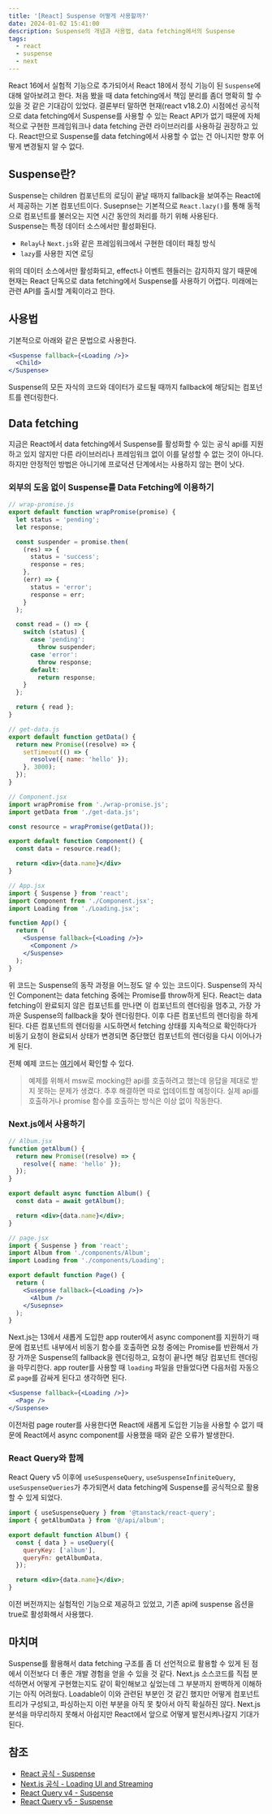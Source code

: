 ```yaml
---
title: '[React] Suspense 어떻게 사용할까?'
date: 2024-01-02 15:41:00
description: Suspense의 개념과 사용법, data fetching에서의 Suspense
tags:
  - react
  - suspense
  - next
---
```


React 16에서 실험적 기능으로 추가되어서 React 18에서 정식 기능이 된 `Suspense`에 대해 알아보려고 한다. 처음 봤을 때 data fetching에서 책임 분리를 좀더 명확히 할 수 있을 것 같은 기대감이 있었다. 결론부터 말하면 현재(react v18.2.0) 시점에선 공식적으로 data fetching에서 Suspense를 사용할 수 있는 React API가 없기 때문에 자체적으로 구현한 프레임워크나 data fetching 관련 라이브러리를 사용하길 권장하고 있다. React만으로 Suspense를 data fetching에서 사용할 수 없는 건 아니지만 향후 어떻게 변경될지 알 수 없다.

## Suspense란?

Suspense는 children 컴포넌트의 로딩이 끝날 때까지 fallback을 보여주는 React에서 제공하는 기본 컴포넌트이다. Susepnse는 기본적으로 `React.lazy()`를 통해 동적으로 컴포넌트를 불러오는 지연 시간 동안의 처리를 하기 위해 사용된다.  
Suspense는 특정 데이터 소스에서만 활성화된다.

- `Relay`나 `Next.js`와 같은 프레임워크에서 구현한 데이터 패칭 방식
- `lazy`를 사용한 지연 로딩

위의 데이터 소스에서만 활성화되고, effect나 이벤트 헨들러는 감지하지 않기 때문에 현재는 React 단독으로 data fetching에서 Suspense를 사용하기 어렵다. 미래에는 관련 API를 출시할 계획이라고 한다.

## 사용법

기본적으로 아래와 같은 문법으로 사용한다.

```jsx
<Suspense fallback={<Loading />}>
  <Child>
</Suspense>
```

Suspense의 모든 자식의 코드와 데이터가 로드될 때까지 fallback에 해당되는 컴포넌트를 렌더링한다.

## Data fetching

지금은 React에서 data fetching에서 Suspense를 활성화할 수 있는 공식 api를 지원하고 있지 않지만 다른 라이브러리나 프레임워크 없이 이를 달성할 수 없는 것이 아니다. 하지만 안정적인 방법은 아니기에 프로덕션 단계에서는 사용하지 않는 편이 낫다.

### 외부의 도움 없이 Suspense를 Data Fetching에 이용하기

```js title="wrap-promise.js"
// wrap-promise.js
export default function wrapPromise(promise) {
  let status = 'pending';
  let response;

  const suspender = promise.then(
    (res) => {
      status = 'success';
      response = res;
    },
    (err) => {
      status = 'error';
      response = err;
    }
  );

  const read = () => {
    switch (status) {
      case 'pending':
        throw suspender;
      case 'error':
        throw response;
      default:
        return response;
    }
  };

  return { read };
}
```

```js title="get-data.js"
// get-data.js
export default function getData() {
  return new Promise((resolve) => {
    setTimeout(() => {
      resolve({ name: 'hello' });
    }, 3000);
  });
}
```

```jsx title="Component.jsx"
// Component.jsx
import wrapPromise from './wrap-promise.js';
import getData from './get-data.js';

const resource = wrapPromise(getData());

export default function Component() {
  const data = resource.read();

  return <div>{data.name}</div>
}
```

```jsx title="App.jsx"
// App.jsx
import { Suspense } from 'react';
import Component from './Component.jsx';
import Loading from './Loading.jsx';

function App() {
  return (
    <Suspense fallback={<Loading />}>
      <Component />
    </Suspense>
  );
}
```

위 코드는 Suspense의 동작 과정을 어느정도 알 수 있는 코드이다. Suspense의 자식인 Component는 data fetching 중에는 Promise를 throw하게 된다. React는 data fetching이 완료되지 않은 컴포넌트를 만나면 이 컴포넌트의 렌더링을 멈추고, 가장 가까운 Suspense의 fallback을 찾아 렌더링한다. 이후 다른 컴포넌트의 렌더링을 하게 된다. 다른 컴포넌트의 렌더링을 시도하면서 fetching 상태를 지속적으로 확인하다가 비동기 요청이 완료되서 상태가 변경되면 중단했던 컴포넌트의 렌더링을 다시 이어나가게 된다.

전체 예제 코드는 [여기](https://github.com/kkole3897/react-playground/tree/suspense/packages/react18)에서 확인할 수 있다.

> 예제를 위해서 msw로 mocking한 api를 호출하려고 했는데 응답을 제대로 받지 못하는 문제가 생겼다. 추후 해결하면 따로 업데이트할 예정이다. 실제 api를 호출하거나 promise 함수를 호출하는 방식은 이상 없이 작동한다.

### Next.js에서 사용하기

```jsx
// Album.jsx
function getAlbum() {
  return new Promise((resolve) => {
    resolve({ name: 'hello' });
  });
}

export default async function Album() {
  const data = await getAlbum();

  return <div>{data.name}</div>;
}
```

```jsx
// page.jsx
import { Suspense } from 'react';
import Album from './components/Album';
import Loading from './components/Loading';

export default function Page() {
  return (
    <Susepnse fallback={<Loading />}>
      <Album />
    </Susepnse>
  );
}
```

Next.js는 13에서 새롭게 도입한 app router에서 async component를 지원하기 때문에 컴포넌트 내부에서 비동기 함수를 호출하면 요청 중에는 Promise를 반환해서 가장 가까운 Suspense의 fallback을 렌더링하고, 요청이 끝나면 해당 컴포넌트 렌더링을 마무리한다. app router를 사용할 때 `loading` 파일을 만들었다면 다음처럼 자동으로 `page`를 감싸게 된다고 생각하면 된다.

```jsx
<Suspense fallback={<Loading />}>
  <Page />
</Suspense>
```

이전처럼 page router를 사용한다면 React에 새롭게 도입한 기능을 사용할 수 없기 때문에 React에서 async component를 사용했을 때와 같은 오류가 발생한다.

### React Query와 함께

React Query v5 이후에 `useSuspenseQuery`, `useSuspenseInfiniteQuery`, `useSuspenseQueries`가 추가되면서 data fetching에 Suspense를 공식적으로 활용할 수 있게 되었다.

```jsx
import { useSuspenseQuery } from '@tanstack/react-query';
import { getAlbumData } from '@/api/album';

export default function Album() {
  const { data } = useQuery({
    queryKey: ['album'],
    queryFn: getAlbumData,
  });

  return <div>{data.name}</div>;
}
```

이전 버전까지는 실험적인 기능으로 제공하고 있었고, 기존 api에 suspense 옵션을 true로 활성화해서 사용했다.

## 마치며

Suspense를 활용해서 data fetching 구조를 좀 더 선언적으로 활용할 수 있게 된 점에서 이전보다 더 좋은 개발 경험을 얻을 수 있을 것 같다. Next.js 소스코드를 직접 분석하면서 어떻게 구현했는지도 같이 확인해보고 싶었는데 그 부분까지 완벽하게 이해하기는 아직 어려웠다. Loadable이 이와 관련된 부분인 것 같긴 했지만 어떻게 컴포넌트 트리가 구성되고, 파싱하는지 이런 부분을 아직 못 찾아서 아직 확실하진 않다. Next.js 분석을 마무리하지 못해서 아쉽지만 React에서 앞으로 어떻게 발전시켜나갈지 기대가 된다.

## 참조

- [React 공식 - Suspense](https://react-ko.dev/reference/react/Suspense)
- [Next.js 공식 - Loading UI and Streaming](https://nextjs.org/docs/app/building-your-application/routing/loading-ui-and-streaming)
- [React Query v4 - Suspense](https://tanstack.com/query/v4/docs/react/guides/suspense)
- [React Query v5 - Suspense](https://tanstack.com/query/v5/docs/react/guides/suspense)
